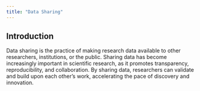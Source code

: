 ```yaml
---
title: "Data Sharing"
---
```


## Introduction

Data sharing is the practice of making research data available to other researchers, institutions, or the public. Sharing data has become increasingly important in scientific research, as it promotes transparency, reproducibility, and collaboration. By sharing data, researchers can validate and build upon each other's work, accelerating the pace of discovery and innovation.